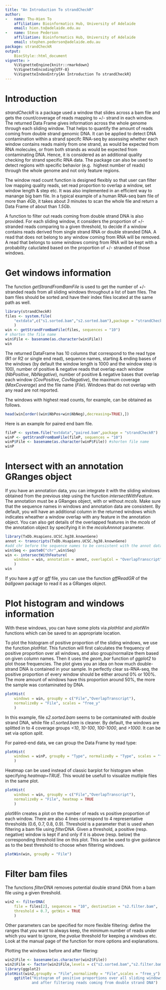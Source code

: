 ```yaml
---
title: "An Introduction To strandCheckR"
author:
-   name: Thu-Hien To
    affiliation: Bioinformatics Hub, University of Adelaide
    email: hien.to@adelaide.edu.au
-   name: Steve Pederson
    affiliation: Bioinformatics Hub, University of Adelaide
    email: stephen.pederson@adelaide.edu.au
package: strandCheckR
output:
    BiocStyle::html_document
vignette: >
    %\VignetteEngine{knitr::rmarkdown}
    %\VignetteEncoding{UTF-8}
    %\VignetteIndexEntry{An Introduction To strandCheckR}
---
```


# Introduction

*strandCheckR* is a package used a window that slides across a bam file and
gets the count/coverage of reads mapping to +/- strand in each window.
The returned Data Frame gives information across the whole genome through each
sliding window. That helps to quantify the amount of reads coming from 
double strand genomic DNA. It can be applied to detect DNA contamination within 
a strand specifc RNA-seq by assessing whether each window contains reads mainly 
from one strand, as would be expected from RNA molecules, or from both strands 
as would be expected from contaminating DNA. Hence, it is considered as an
additional quality checking for strand specific RNA data.
The package can also be used to detect regions with specific behavior (e.g. 
highest number of reads) through the whole genome and not only feature regions.

The window read count function is designed flexibly so that user can filter
low mapping quality reads, set read proportion to overlap a window, set window 
length & step etc. It was also implemented in an efficient way to manange big
bam file. In a typical example of a human RNA-seq bam file of more than *4Gb*, 
it takes about *3* minutes to scan the whole file and return a Data Frame of 
about than *1.5Gb*.

A function to filter out reads coming from double strand DNA is also provided.
For each sliding window, it considers the proportion of +/- stranded reads 
comparing to a given threshold, to decide if a window contains reads derived 
from single strand RNA or double stranded DNA.
A read that does not belong to any window coming from RNA will be removed. A
read that belongs to some windows coming from RNA will be kept with a 
probability caluclated based on the proportion of +/- stranded of those windows.

# Get windows information

The function *getStrandFromBamFile* is used to get the number of +/- stranded 
reads from all sliding windows throughout a list of bam files.
The bam files should be sorted and have their index files located at the same 
path as well.


```r
library(strandCheckR)
files <- system.file(
    "extdata",c("s1.sorted.bam","s2.sorted.bam"),package = "strandCheckR"
    )
win <- getStrandFromBamFile(files, sequences = "10")
# shorten the file name
win$File <- basename(as.character(win$File))
win
```

The returned DataFrame has 10 columns that correspond to the read type (R1 or
R2 or single end read), sequence names, starting & ending bases of the windows 
(by default the window length is 1000 and the window step is 100), number of 
positive & negative reads that overlap each window (*NbPositive*, 
*NbNegative*), number of positive & negative bases that overlap each window 
(*CovPositive*, *CovNegative*), the maximum coverage (*MaxCoverage*) and the 
file name (*File*). Windows that do not overlap with any read are not reported.

The windows with highest read counts, for example, can be obtained as follows.

```r
head(win[order((win$NbPos+win$NbNeg),decreasing=TRUE),])
```

Here is an example for paired end bam file.

```r
fileP <- system.file("extdata","paired.bam",package = "strandCheckR")
winP <- getStrandFromBamFile(fileP, sequences = "10")
winP$File <- basename(as.character(winP$File)) #shorten file name
winP
```

# Intersect with an annotation GRanges object

If you have an annotation data, you can integrate it with the sliding windows 
obtained from the previous step using the function *intersectWithFeature*. The 
annotation must be a GRanges object, with or without *mcols*. Make sure that 
the sequence names in windows and annotation data are consistent.
By default, you will have an additional column in the returned windows which 
indicates wheather a window overlap with any feature in the annotation object. 
You can also get details of the overlapped features in the *mcols* of the 
annotation object by specifying it in the *mcolsAnnnot* parameter.

```r
library(TxDb.Hsapiens.UCSC.hg38.knownGene)
annot <- transcripts(TxDb.Hsapiens.UCSC.hg38.knownGene)
#add chr before the sequence names to be consistent with the annot data
win$Seq <- paste0("chr",win$Seq) 
win <- intersectWithFeature(
    windows = win, annotation = annot, overlapCol = "OverlapTranscript"
    )
win
```


If you have a *gtf* or *gff* file, you can use the function *gffReadGR* of the 
*ballgown* package to read it as a GRanges object.

# Plot histogram and windows information

With these windows, you can have some plots via *plotHist* and *plotWin* 
functions which can be saved to an appropriate location.

To plot the histogram of positive proportion of the sliding windows, we use
the function *plotHist*. This function will first calculates the frequency of 
positive proportion over all windows, and also group/normalize them based on 
given column names. Then it uses the *geom_bar* function of *ggplot2* to plot
those frequencies. The plot gives you an idea on how much double-strand DNA is 
contained in your sample. In perfectly clear ss-RNA-seq, the positive 
proportion of every window should be either around 0\% or 100\%. 
The more amount of windows have this proportion around 50\%, the more the 
sample was contaminated by DNA. 

```r
plotHist(
    windows = win, groupBy = c("File","OverlapTranscript"), 
    normalizeBy = "File", scales = "free_y"
    )
```

In this example, file *s2.sorted.bam* seems to be contaminated with double 
strand DNA, while file *s1.sorted.bam* is cleaner. By default, the windows are 
splitted in to 4 coverage groups *<10*, *10-100*, *100-1000*, and *>1000*.
It can be set via option *split*.

For paired-end data, we can group the Data Frame by read type:

```r
plotHist(
    windows = winP, groupBy = "Type", normalizeBy = "Type", scales = "free_y"
    )
```

Heatmap can be used instead of classic barplot for histogram when specifying 
*heatmap=TRUE*. This would be usefull to visualize mutliple files in the 
same plot.

```r
plotHist(
    windows = win, groupBy = c("File","OverlapTranscript"), 
    normalizeBy = "File", heatmap = TRUE
    )
```


*plotWin* creates a plot on the number of reads vs positive proportion of each 
window. There are also 4 lines correspond to 4 representative thresholds 
(0.6, 0.7, 0.8, 0.9). Threshold is a parameter that is used when filtering a 
bam file using *filterDNA*. Given a threshold, a positive (resp. negative) 
window is kept if and only if it is above (resp. below) the corresponding 
threshold line on this plot. This can be used to give guidance as to the best 
threshold to choose when filtering windows.

```r
plotWin(win, groupBy = "File")
```

# Filter bam files

The functions *filterDNA* removes potential double strand DNA from a bam file 
using a given threshold.

```r
win2 <- filterDNA(
    file = files[2], sequences = "10", destination = "s2.filter.bam", 
    threshold = 0.7, getWin = TRUE
    )
```


Other parameters can be specified for more flexible filtering: define the 
ranges that you want to always keep, the minimum number of reads under which 
you want to ignore, the *pvalue* threshold for keeping a windows etc. Look at
the manual page of the function for more options and explanations.

Plotting the windows before and after filering:

```r
win2$File <- basename(as.character(win2$File))
win2$File <- factor(win2$File,levels = c("s2.sorted.bam","s2.filter.bam"))
library(ggplot2)
plotHist(win2,groupBy = "File",normalizeBy = "File",scales = "free_y") +
    ggtitle("Histogram of positive proportions over all sliding windows before 
            and after filtering reads coming from double strand DNA")
```